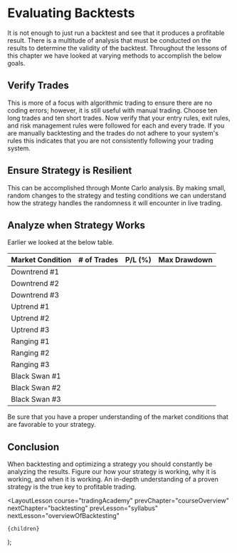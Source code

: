 
# Evaluating Backtests

It is not enough to just run a backtest and see that it produces a profitable result. There is a multitude of analysis that
must be conducted on the results to determine the validity of the backtest. Throughout the lessons of this chapter we have
looked at varying methods to accomplish the below goals.

## Verify Trades

This is more of a focus with algorithmic trading to ensure there are no coding errors; however, it is still useful with manual trading.
Choose ten long trades and ten short trades. Now verify that your entry rules, exit rules, and risk management rules were
followed for each and every trade. If you are manually backtesting and the trades do not adhere to your system's rules this
indicates that you are not consistently following your trading system.

## Ensure Strategy is Resilient

This can be accomplished through Monte Carlo analysis. By making small, random changes to the strategy and testing conditions
we can understand how the strategy handles the randomness it will encounter in live trading.

## Analyze when Strategy Works

Earlier we looked at the below table.

| Market Condition | # of Trades | P/L (%) | Max Drawdown |
| ---------------- | ----------- | ------- | ------------ |
| Downtrend #1     |             |         |              |
| Downtrend #2     |             |         |              |
| Downtrend #3     |             |         |              |
| Uptrend #1       |             |         |              |
| Uptrend #2       |             |         |              |
| Uptrend #3       |             |         |              |
| Ranging #1       |             |         |              |
| Ranging #2       |             |         |              |
| Ranging #3       |             |         |              |
| Black Swan #1    |             |         |              |
| Black Swan #2    |             |         |              |
| Black Swan #3    |             |         |              |

Be sure that you have a proper understanding of the market conditions that are favorable to your strategy.

## Conclusion

When backtesting and optimizing a strategy you should constantly be analyzing the results. Figure our how your strategy is
working, why it is working, and when it is working. An in-depth understanding of a proven strategy is the true key to
profitable trading.

  <LayoutLesson
    course="tradingAcademy"
    prevChapter="courseOverview"
    nextChapter="backtesting"
    prevLesson="syllabus"
    nextLesson="overviewOfBacktesting"
  >
    {children}
  </LayoutLesson>
);
